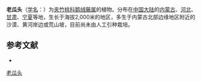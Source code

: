 {{Speciesbox
| name = 老瓜头
| status = 
| status_system = 
| image =
| genus = Cynanchum
| species = komarovii
| authority = Al.
}}

'''老瓜头'''（[[学名|学名]]：{{lang|la|''Cynanchum komarovii''}}）为[[夹竹桃科|夹竹桃科]][[鹅绒藤属|鹅绒藤属]]的植物。分布在[[中国大陆|中国大陆]]的[[内蒙古|内蒙古]]、[[河北|河北]]、[[甘肃|甘肃]]、[[宁夏|宁夏]]等地，生长于海拔2,000米的地区，多生于内蒙古北部边缘地区附近的沙漠、黄河岸边或荒山坡，目前尚未由人工引种栽培。

== 参考文献 ==
<div class="references-small">
* {{cite web| url =http://www.bioinfo.cn/db05/KmzwSpecies.php?action=view&id=30667| title =老瓜头| work =《中国高等植物数据库全库》| publisher =中国科学院微生物研究所| author =昆明植物研究所| accessdate =2009-02-26| deadurl =yes| archiveurl =https://web.archive.org/web/20160305051011/http://www.bioinfo.cn/db05/KmzwSpecies.php?action=view&id=30667| archivedate =2016-03-05}}
</div>
{{Taxonbar|from=Q15232842}}

[[Category:鹅绒藤属|老瓜头]]


{{植物小作品}}